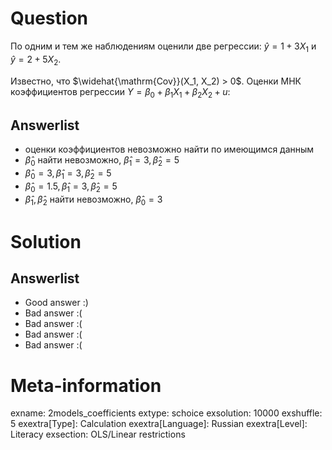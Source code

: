 Question
========
По одним и тем же наблюдениям оценили две регрессии: $\hat y = 1 + 3X_1$ и $\hat y = 2 + 5X_2$.

Известно, что $\widehat{\mathrm{Cov}}(X_1, X_2) > 0$. Оценки МНК коэффициентов регрессии $Y = \beta_0 + \beta_1 X_1 + \beta_2 X_2 + u$:



Answerlist
----------
*  оценки коэффициентов невозможно найти по имеющимся данным
*  $\hat \beta_0$ найти невозможно, $\hat \beta_1 = 3, \hat \beta_2 = 5$
*  $\hat \beta_0 = 3, \hat \beta_1 = 3, \hat \beta_2 = 5$
*  $\hat \beta_0 = 1.5, \hat \beta_1 = 3, \hat \beta_2 = 5$
*  $\hat \beta_1, \hat \beta_2$ найти невозможно, $\hat \beta_0 = 3$

Solution
========

Answerlist
----------
*  Good answer :)
*  Bad answer :(
*  Bad answer :(
*  Bad answer :(
*  Bad answer :(

Meta-information
================
exname: 2models_coefficients
extype: schoice
exsolution: 10000
exshuffle: 5
exextra[Type]: Calculation
exextra[Language]: Russian
exextra[Level]: Literacy
exsection: OLS/Linear restrictions
